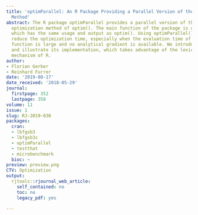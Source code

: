 ```yaml
---
title: 'optimParallel: An R Package Providing a Parallel Version of the L-BFGS-B Optimization
  Method'
abstract: The R package optimParallel provides a parallel version of the L-BFGS-B
  optimization method of optim(). The main function of the package is optimParallel(),
  which has the same usage and output as optim(). Using optimParallel() can significantly
  reduce the optimization time, especially when the evaluation time of the objective
  function is large and no analytical gradient is available. We introduce the R package
  and illustrate its implementation, which takes advantage of the lexical scoping
  mechanism of R.
author:
- Florian Gerber
- Reinhard Furrer
date: '2019-08-17'
date_received: '2018-05-29'
journal:
  firstpage: 352
  lastpage: 358
volume: 11
issue: 1
slug: RJ-2019-030
packages:
  cran:
  - lbfgsb3
  - lbfgsb3c
  - optimParallel
  - testthat
  - microbenchmark
  bioc: ~
preview: preview.png
CTV: Optimization
output:
  rjtools::rjournal_web_article:
    self_contained: no
    toc: no
    legacy_pdf: yes

---
```

